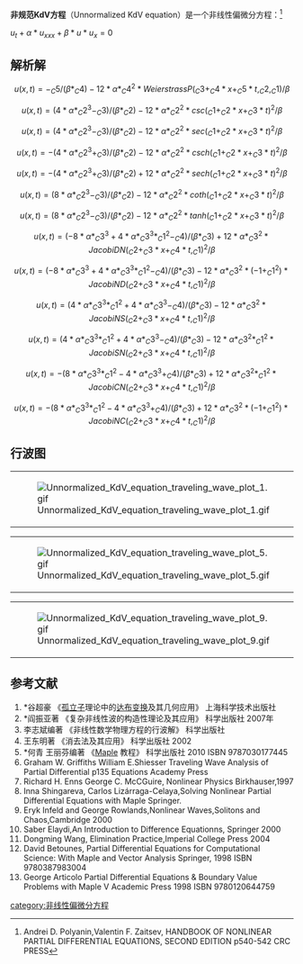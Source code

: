 '''非规范KdV方程'''（Unnormalized KdV equation）是一个非线性偏微分方程：<ref>Andrei D. Polyanin,Valentin F. Zaitsev, HANDBOOK OF NONLINEAR PARTIAL DIFFERENTIAL EQUATIONS, SECOND EDITION p540-542 CRC PRESS</ref>

<math>u_{t}+\alpha*u_{xxx}+\beta*u*u_{x}=0</math>

==解析解==
:<math>u(x, t) = -_C5/(\beta*_C4)-12*\alpha*_C4^2*WeierstrassP(_C3+_C4*x+_C5*t, _C2, _C1)/\beta</math>
:<math>u(x, t) = (4*\alpha*_C2^3-_C3)/(\beta*_C2)-12*\alpha*_C2^2*csc(_C1+_C2*x+_C3*t)^2/\beta</math>
:<math>u(x, t) = (4*\alpha*_C2^3-_C3)/(\beta*_C2)-12*\alpha*_C2^2*sec(_C1+_C2*x+_C3*t)^2/\beta</math>
:<math>u(x, t) = -(4*\alpha*_C2^3+_C3)/(\beta*_C2)-12*\alpha*_C2^2*csch(_C1+_C2*x+_C3*t)^2/\beta</math>
:<math>u(x, t) = -(4*\alpha*_C2^3+_C3)/(\beta*_C2)+12*\alpha*_C2^2*sech(_C1+_C2*x+_C3*t)^2/\beta</math>
:<math>u(x, t) = (8*\alpha*_C2^3-_C3)/(\beta*_C2)-12*\alpha*_C2^2*coth(_C1+_C2*x+_C3*t)^2/\beta</math>
:<math>u(x, t) = (8*\alpha*_C2^3-_C3)/(\beta*_C2)-12*\alpha*_C2^2*tanh(_C1+_C2*x+_C3*t)^2/\beta</math>
:<math>u(x, t) = (-8*\alpha*_C3^3+4*\alpha*_C3^3*_C1^2-_C4)/(\beta*_C3)+12*\alpha*_C3^2*JacobiDN(_C2+_C3*x+_C4*t, _C1)^2/\beta</math>
:<math>u(x, t) = (-8*\alpha*_C3^3+4*\alpha*_C3^3*_C1^2-_C4)/(\beta*_C3)-12*\alpha*_C3^2*(-1+_C1^2)*JacobiND(_C2+_C3*x+_C4*t, _C1)^2/\beta</math>
:<math>u(x, t) = (4*\alpha*_C3^3*_C1^2+4*\alpha*_C3^3-_C4)/(\beta*_C3)-12*\alpha*_C3^2*JacobiNS(_C2+_C3*x+_C4*t, _C1)^2/\beta</math>
:<math>u(x, t) = (4*\alpha*_C3^3*_C1^2+4*\alpha*_C3^3-_C4)/(\beta*_C3)-12*\alpha*_C3^2*_C1^2*JacobiSN(_C2+_C3*x+_C4*t, _C1)^2/\beta</math>
:<math>u(x, t) = -(8*\alpha*_C3^3*_C1^2-4*\alpha*_C3^3+_C4)/(\beta*_C3)+12*\alpha*_C3^2*_C1^2*JacobiCN(_C2+_C3*x+_C4*t, _C1)^2/\beta</math>
:<math>u(x, t) = -(8*\alpha*_C3^3*_C1^2-4*\alpha*_C3^3+_C4)/(\beta*_C3)+12*\alpha*_C3^2*(-1+_C1^2)*JacobiNC(_C2+_C3*x+_C4*t, _C1)^2/\beta</math>

==行波图==
{|
|[[File:Unnormalized_KdV_equation_traveling_wave_plot_1.gif|thumb]]
|[[File:Unnormalized_KdV_equation_traveling_wave_plot_2.gif|thumb]]
|[[File:Unnormalized_KdV_equation_traveling_wave_plot_3.gif|thumb]]
|[[File:Unnormalized_KdV_equation_traveling_wave_plot_4.gif|thumb]]
|}
{|
|[[File:Unnormalized_KdV_equation_traveling_wave_plot_5.gif|thumb]]
|[[File:Unnormalized_KdV_equation_traveling_wave_plot_6.gif|thumb]]
|[[File:Unnormalized_KdV_equation_traveling_wave_plot_7.gif|thumb]]
|[[File:Unnormalized_KdV_equation_traveling_wave_plot_8.gif|thumb]]
|}
{|
|[[File:Unnormalized_KdV_equation_traveling_wave_plot_9.gif|thumb]]
|[[File:Unnormalized_KdV_equation_traveling_wave_plot_10.gif|thumb]]
|}

==参考文献==
<references/>
# *谷超豪 《[[孤立子|孤立子]]理论中的[[达布变换|达布变换]]及其几何应用》 上海科学技术出版社
# *阎振亚著 《复杂非线性波的构造性理论及其应用》 科学出版社 2007年
# 李志斌编著 《非线性数学物理方程的行波解》 科学出版社
#王东明著 《消去法及其应用》 科学出版社 2002
# *何青 王丽芬编著 《[[Maple|Maple]] 教程》 科学出版社 2010 ISBN 9787030177445
#Graham W. Griffiths William E.Shiesser Traveling Wave Analysis of Partial Differential p135 Equations Academy Press
# Richard H. Enns George C. McCGuire, Nonlinear Physics Birkhauser,1997
#Inna Shingareva, Carlos Lizárraga-Celaya,Solving Nonlinear Partial Differential Equations with Maple Springer.
#Eryk Infeld and George Rowlands,Nonlinear Waves,Solitons and Chaos,Cambridge 2000
#Saber Elaydi,An Introduction to Difference Equationns, Springer 2000
#Dongming Wang, Elimination Practice,Imperial College Press 2004
# David Betounes, Partial Differential Equations for Computational Science: With Maple and Vector Analysis Springer, 1998 ISBN 9780387983004
# George Articolo Partial Differential Equations & Boundary Value Problems with Maple V Academic Press 1998 ISBN 9780120644759

{{非线性偏微分方程}}
[[category:非线性偏微分方程|category:非线性偏微分方程]]